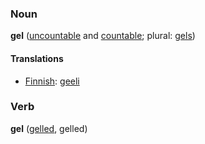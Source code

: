 ===Noun===
'''gel''' ([[uncountable]] and [[countable]]; plural: [[gels]])

====Translations====
*[[Finnish]]: [[geeli]]

===Verb===
'''gel''' ([[gelled]], gelled)